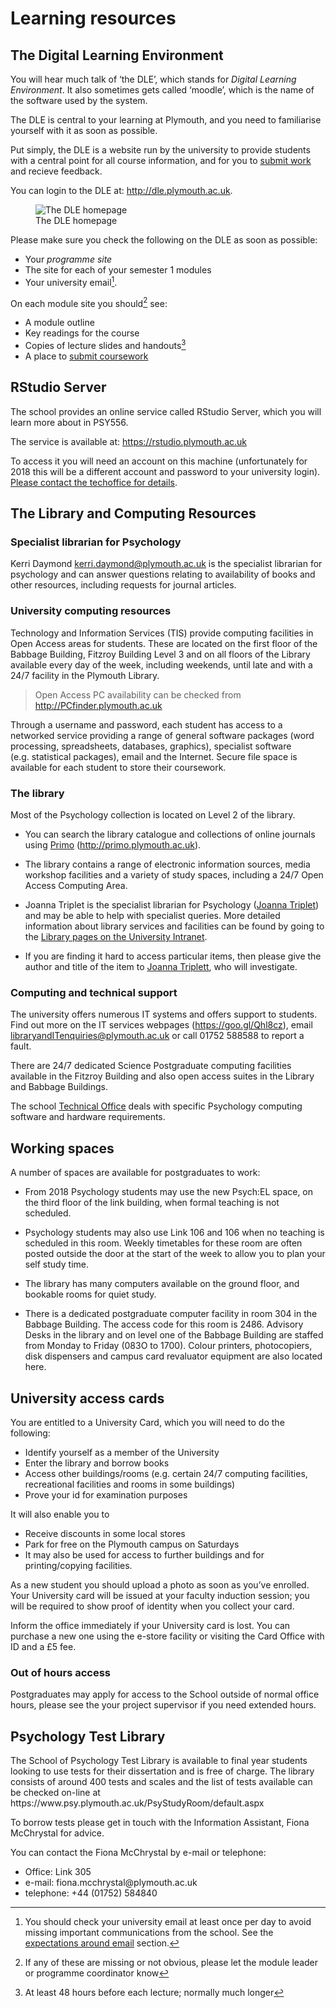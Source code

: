 # Learning resources {#resources}

## The Digital Learning Environment

\index{DLE} \index{Moodle}

You will hear much talk of 'the DLE', which stands for _Digital Learning
Environment_. It also sometimes gets called 'moodle', which is the name of the
software used by the system.

The DLE is central to your learning at Plymouth, and you need to familiarise
yourself with it as soon as possible.

Put simply, the DLE is a website run by the university to provide students with
a central point for all course information, and for you to
[submit work](#submitting-coursework) and recieve feedback.

You can login to the DLE at: <http://dle.plymouth.ac.uk>.

![The DLE homepage](dlehome.png)

Please make sure you check the following on the DLE as soon as possible:

-   Your _programme site_
-   The site for each of your semester 1 modules
-   Your university email^[You should check your university email at least once
    per day to avoid missing important communications from the school. See the
    [expectations around email](#email) section.].

On each module site you should^[If any of these are missing or not obvious,
please let the module leader or programme coordinator know] see:

-   A module outline
-   Key readings for the course
-   Copies of lecture slides and handouts^[At least 48 hours before each
    lecture; normally much longer]
-   A place to [submit coursework](#submitting-coursework)

## RStudio Server

The school provides an online service called RStudio Server, which you will
learn more about in PSY556.

The service is available at: <https://rstudio.plymouth.ac.uk>

To access it you will need an account on this machine (unfortunately for 2018
this will be a different account and password to your university login).
[Please contact the techoffice for details](#techoffice).

## The Library and Computing Resources

### Specialist librarian for Psychology

Kerri Daymond <kerri.daymond@plymouth.ac.uk> is the specialist librarian for
psychology and can answer questions relating to availability of books and other
resources, including requests for journal articles.

### University computing resources {#computing}

Technology and Information Services (TIS) provide computing facilities in Open
Access areas for students. These are located on the first floor of the Babbage
Building, Fitzroy Building Level 3 and on all floors of the Library available
every day of the week, including weekends, until late and with a 24/7 facility
in the Plymouth Library.

> Open Access PC availability can be checked from
> <http://PCfinder.plymouth.ac.uk>

Through a username and password, each student has access to a networked service
providing a range of general software packages (word processing, spreadsheets,
databases, graphics), specialist software (e.g. statistical packages), email and
the Internet. Secure file space is available for each student to store their
coursework.

### The library

Most of the Psychology collection is located on Level 2 of the library.

-   You can search the library catalogue and collections of online journals
    using [Primo](http://primo.plymouth.ac.uk)
    ([http://primo.plymouth.ac.uk](http://primo.plymouth.ac.uk)).

-   The library contains a range of electronic information sources, media
    workshop facilities and a variety of study spaces, including a 24/7 Open
    Access Computing Area.

-   Joanna Triplet is the specialist librarian for Psychology
    ([Joanna Triplet](mailto:joanna.triplett@plymouth.ac.uk)) and may be able to
    help with specialist queries. More detailed information about library
    services and facilities can be found by going to the
    [Library pages on the University Intranet](https://www.plymouth.ac.uk/student-life/your-studies/library).

-   If you are finding it hard to access particular items, then please give the
    author and title of the item to
    [Joanna Triplett](mailto:joanna.triplett@plymouth.ac.uk), who will
    investigate.

### Computing and technical support {#tech-support}

The university offers numerous IT systems and offers support to students. Find
out more on the IT services webpages (<https://goo.gl/Qhl8cz>), email
<libraryandITenquiries@plymouth.ac.uk> or call 01752 588588 to report a fault.

There are 24/7 dedicated Science Postgraduate computing facilities available in
the Fitzroy Building and also open access suites in the Library and Babbage
Buildings.

The school [Technical Office](#techoffice) deals with specific Psychology
computing software and hardware requirements.

## Working spaces

A number of spaces are available for postgraduates to work:

-   From 2018 Psychology students may use the new Psych:EL space, on the third
    floor of the link building, when formal teaching is not scheduled.

-   Psychology students may also use Link 106 and 106 when no teaching is
    scheduled in this room. Weekly timetables for these room are often posted
    outside the door at the start of the week to allow you to plan your self
    study time.

-   The library has many computers available on the ground floor, and bookable
    rooms for quiet study.

-   There is a dedicated postgraduate computer facility in room 304 in the
    Babbage Building. The access code for this room is 2486. Advisory Desks in
    the library and on level one of the Babbage Building are staffed from Monday
    to Friday (083O to 1700). Colour printers, photocopiers, disk dispensers and
    campus card revaluator equipment are also located here.

## University access cards

You are entitled to a University Card, which you will need to do the following:

-   Identify yourself as a member of the University
-   Enter the library and borrow books
-   Access other buildings/rooms (e.g. certain 24/7 computing facilities,
    recreational facilities and rooms in some buildings)
-   Prove your id for examination purposes

It will also enable you to

-   Receive discounts in some local stores
-   Park for free on the Plymouth campus on Saturdays
-   It may also be used for access to further buildings and for printing/copying
    facilities.

As a new student you should upload a photo as soon as you've enrolled. Your
University card will be issued at your faculty induction session; you will be
required to show proof of identity when you collect your card.

Inform the office immediately if your University card is lost. You can purchase
a new one using the e-store facility or visiting the Card Office with ID and a
£5 fee.

### Out of hours access

Postgraduates may apply for access to the School outside of normal office hours,
please see the your project supervisor if you need extended hours.

## Psychology Test Library

The School of Psychology Test Library is available to final year students
looking to use tests for their dissertation and is free of charge. The library
consists of around 400 tests and scales and the list of tests available can be
checked on-line at https://www.psy.plymouth.ac.uk/PsyStudyRoom/default.aspx

To borrow tests please get in touch with the Information Assistant, Fiona
McChrystal for advice.

You can contact the Fiona McChrystal by e-mail or telephone:

-   Office: Link 305
-   e-mail: fiona.mcchrystal@plymouth.ac.uk
-   telephone: +44 (01752) 584840

